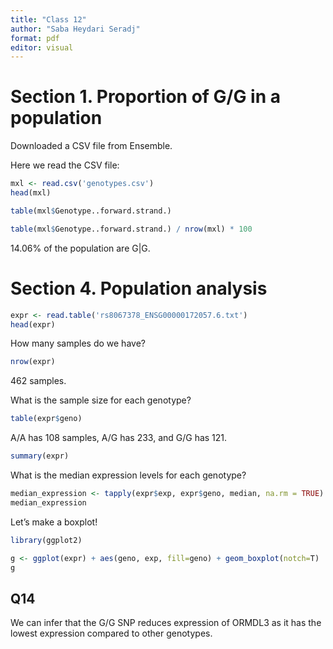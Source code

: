 ```yaml
---
title: "Class 12"
author: "Saba Heydari Seradj"
format: pdf
editor: visual
---
```


#  Section 1. Proportion of G/G in a population 

Downloaded a CSV file from Ensemble. 

Here we read the CSV file: 
```r
mxl <- read.csv('genotypes.csv')
head(mxl)
```

```r
table(mxl$Genotype..forward.strand.)
```

```r
table(mxl$Genotype..forward.strand.) / nrow(mxl) * 100
```

14.06% of the population are G|G. 

# Section 4. Population analysis

```r
expr <- read.table('rs8067378_ENSG00000172057.6.txt')
head(expr)
```

How many samples do we have? 
```r
nrow(expr)
```

462 samples. 

What is the sample size for each genotype? 
```r
table(expr$geno)
```

A/A has 108 samples, A/G has 233, and G/G has 121.

```r
summary(expr)
```
What is the median expression levels for each genotype? 

```r
median_expression <- tapply(expr$exp, expr$geno, median, na.rm = TRUE)
median_expression
```

Let's make a boxplot!

```r
library(ggplot2)

g <- ggplot(expr) + aes(geno, exp, fill=geno) + geom_boxplot(notch=T)
g
```
## Q14
We can infer that the G/G SNP reduces expression of ORMDL3 as it has the lowest expression compared to other genotypes. 


